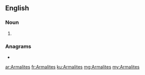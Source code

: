 ==English==

===Noun===
{{head|en|noun plural form}}

# {{plural of|Armalite|lang=en}}

===Anagrams===
* {{l|en|materials}}

[[ar:Armalites]]
[[fr:Armalites]]
[[ku:Armalites]]
[[mg:Armalites]]
[[my:Armalites]]